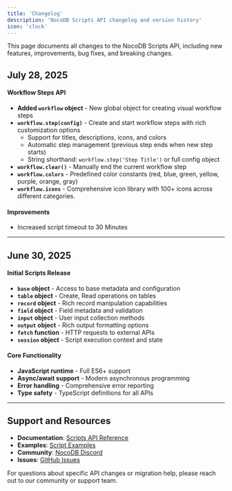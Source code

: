 ```yaml
---
title: 'Changelog'
description: 'NocoDB Scripts API changelog and version history'
icon: 'clock'
---
```


This page documents all changes to the NocoDB Scripts API, including new features, improvements, bug fixes, and breaking changes.

## July 28, 2025


#### Workflow Steps API
- **Added `workflow` object** - New global object for creating visual workflow steps
- **`workflow.step(config)`** - Create and start workflow steps with rich customization options
  - Support for titles, descriptions, icons, and colors
  - Automatic step management (previous step ends when new step starts)
  - String shorthand: `workflow.step('Step Title')` or full config object
- **`workflow.clear()`** - Manually end the current workflow step
- **`workflow.colors`** - Predefined color constants (red, blue, green, yellow, purple, orange, gray)
- **`workflow.icons`** - Comprehensive icon library with 100+ icons across different categories. 


#### Improvements
- Increased script timeout to 30 Minutes

---

## June 30, 2025

#### Initial Scripts Release
- **`base` object** - Access to base metadata and configuration
- **`table` object** - Create, Read operations on tables
- **`record` object** - Rich record manipulation capabilities
- **`field` object** - Field metadata and validation
- **`input` object** - User input collection methods
- **`output` object** - Rich output formatting options
- **`fetch` function** - HTTP requests to external APIs
- **`session` object** - Script execution context and state

#### Core Functionality
- **JavaScript runtime** - Full ES6+ support
- **Async/await support** - Modern asynchronous programming
- **Error handling** - Comprehensive error reporting
- **Type safety** - TypeScript definitions for all APIs

---

## Support and Resources

- **Documentation**: [Scripts API Reference](/docs/scripts/api-reference)
- **Examples**: [Script Examples](/docs/scripts/examples)
- **Community**: [NocoDB Discord](https://discord.gg/5RgZmkW)
- **Issues**: [GitHub Issues](https://github.com/nocodb/nocodb/issues)

For questions about specific API changes or migration help, please reach out to our community or support team.
